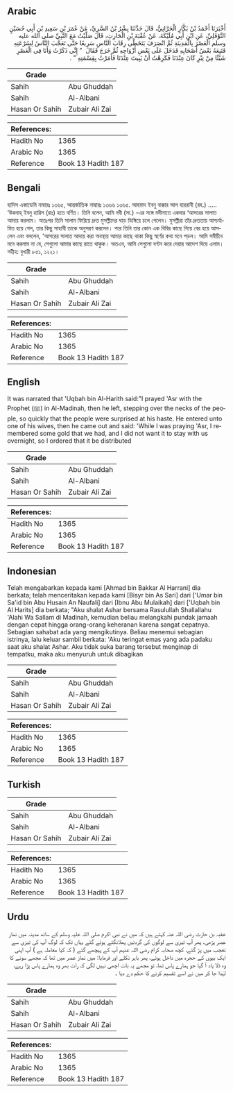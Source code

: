 ## Arabic


<div dir="rtl" lang="ar" style={{fontSize:'larger',backgroundColor:'#f8f9fa',padding:20}}>
أَخْبَرَنَا أَحْمَدُ بْنُ بَكَّارٍ الْحَرَّانِيُّ، قَالَ حَدَّثَنَا بِشْرُ بْنُ السَّرِيِّ، عَنْ عُمَرَ بْنِ سَعِيدِ بْنِ أَبِي حُسَيْنٍ النَّوْفَلِيِّ، عَنِ ابْنِ أَبِي مُلَيْكَةَ، عَنْ عُقْبَةَ بْنِ الْحَارِثِ، قَالَ صَلَّيْتُ مَعَ النَّبِيِّ صلى الله عليه وسلم الْعَصْرَ بِالْمَدِينَةِ ثُمَّ انْصَرَفَ يَتَخَطَّى رِقَابَ النَّاسِ سَرِيعًا حَتَّى تَعَجَّبَ النَّاسُ لِسُرْعَتِهِ فَتَبِعَهُ بَعْضُ أَصْحَابِهِ فَدَخَلَ عَلَى بَعْضِ أَزْوَاجِهِ ثُمَّ خَرَجَ فَقَالَ ‏ "‏ إِنِّي ذَكَرْتُ وَأَنَا فِي الْعَصْرِ شَيْئًا مِنْ تِبْرٍ كَانَ عِنْدَنَا فَكَرِهْتُ أَنْ يَبِيتَ عِنْدَنَا فَأَمَرْتُ بِقِسْمَتِهِ ‏"‏ ‏.‏
</div>
<div style={{backgroundColor:'#f8f9fa',padding:20, marginBottom: 10}}><table> <thead> <tr> <th>Grade</th> <th></th> </tr> </thead> <tbody> <tr><td>Sahih</td><td>Abu Ghuddah</td></tr><tr><td>Sahih</td><td>Al-Albani</td></tr><tr><td>Hasan Or Sahih</td><td>Zubair Ali Zai</td></tr></tbody></table><table> <thead> <tr> <th>References:</th> <th></th> </tr> </thead> <tbody><tr><td>Hadith No</td><td>1365</td></tr><tr><td>Arabic No</td><td>1365</td></tr><tr><td>Reference</td><td>Book 13 Hadith 187</td></tr></tbody></table></div>

## Bengali


<div dir="ltr" lang="bn" style={{fontSize:'larger',backgroundColor:'#f8f9fa',padding:20}}>
হাদিস একাডেমি নাম্বারঃ ১৩৬৫, আন্তর্জাতিক নাম্বারঃ ১৩৬৬ ১৩৬৫. আহমাদ ইবনু বাক্কার আল হাররানী (রহ.) ..... ‘উকবাহ্ ইবনু হারিস (রাঃ) হতে বর্ণিত। তিনি বলেন, আমি নবী (সা.) -এর সঙ্গে মদীনাতে একবার ‘আসরের সালাত আদায় করলাম। অতঃপর তিনি সালাম ফিরিয়ে দ্রুত মুসল্লীদের ঘাড় ডিঙ্গিয়ে চলে গেলেন। মুসল্লীরা তাঁর দ্রুততায় আশ্চর্যান্বিত হয়ে গেল, তার কিছু সাহাবী তাকে অনুসরণ করলেন। পরে তিনি তার কোন এক বিবির কাছে গিয়ে বের হয়ে আসলেন এবং বললেন, 'আসরের সালাত আদায় করা অবস্থায় আমার কাছে থাকা কিছু স্বর্ণের কথা মনে পড়ল। আমি সমীচীন মনে করলাম না যে, সেগুলো আমার কাছে রাতে থাকুক। অতএব, আমি সেগুলো বণ্টন করে দেয়ার আদেশ দিয়ে এলাম। সহীহ: বুখারী ৮৫১, ১২২১।
</div>
<div style={{backgroundColor:'#f8f9fa',padding:20, marginBottom: 10}}><table> <thead> <tr> <th>Grade</th> <th></th> </tr> </thead> <tbody> <tr><td>Sahih</td><td>Abu Ghuddah</td></tr><tr><td>Sahih</td><td>Al-Albani</td></tr><tr><td>Hasan Or Sahih</td><td>Zubair Ali Zai</td></tr></tbody></table><table> <thead> <tr> <th>References:</th> <th></th> </tr> </thead> <tbody><tr><td>Hadith No</td><td>1365</td></tr><tr><td>Arabic No</td><td>1365</td></tr><tr><td>Reference</td><td>Book 13 Hadith 187</td></tr></tbody></table></div>

## English


<div dir="ltr" lang="en" style={{fontSize:'larger',backgroundColor:'#f8f9fa',padding:20}}>
It was narrated that 'Uqbah bin Al-Harith said:"I prayed 'Asr with the Prophet (ﷺ) in Al-Madinah, then he left, stepping over the necks of the people, so quickly that the people were surprised at his haste. He entered unto one of his wives, then he came out and said: 'While I was praying 'Asr, I remembered some gold that we had, and I did not want it to stay with us overnight, so I ordered that it be distributed
</div>
<div style={{backgroundColor:'#f8f9fa',padding:20, marginBottom: 10}}><table> <thead> <tr> <th>Grade</th> <th></th> </tr> </thead> <tbody> <tr><td>Sahih</td><td>Abu Ghuddah</td></tr><tr><td>Sahih</td><td>Al-Albani</td></tr><tr><td>Hasan Or Sahih</td><td>Zubair Ali Zai</td></tr></tbody></table><table> <thead> <tr> <th>References:</th> <th></th> </tr> </thead> <tbody><tr><td>Hadith No</td><td>1365</td></tr><tr><td>Arabic No</td><td>1365</td></tr><tr><td>Reference</td><td>Book 13 Hadith 187</td></tr></tbody></table></div>

## Indonesian


<div dir="ltr" lang="id" style={{fontSize:'larger',backgroundColor:'#f8f9fa',padding:20}}>
Telah mengabarkan kepada kami [Ahmad bin Bakkar Al Harrani] dia berkata; telah menceritakan kepada kami [Bisyr bin As Sari] dari ['Umar bin Sa'id bin Abu Husain An Naufali] dari [Ibnu Abu Mulaikah] dari ['Uqbah bin Al Harits] dia berkata; "Aku shalat Ashar bersama Rasulullah Shallallahu 'Alahi Wa Sallam di Madinah, kemudian beliau melangkahi pundak jamaah dengan cepat hingga orang-orang keheranan karena sangat cepatnya. Sebagian sahabat ada yang mengikutinya. Beliau menemui sebagian istrinya, lalu keluar sambil berkata: 'Aku teringat emas yang ada padaku saat aku shalat Ashar. Aku tidak suka barang tersebut menginap di tempatku, maka aku menyuruh untuk dibagikan
</div>
<div style={{backgroundColor:'#f8f9fa',padding:20, marginBottom: 10}}><table> <thead> <tr> <th>Grade</th> <th></th> </tr> </thead> <tbody> <tr><td>Sahih</td><td>Abu Ghuddah</td></tr><tr><td>Sahih</td><td>Al-Albani</td></tr><tr><td>Hasan Or Sahih</td><td>Zubair Ali Zai</td></tr></tbody></table><table> <thead> <tr> <th>References:</th> <th></th> </tr> </thead> <tbody><tr><td>Hadith No</td><td>1365</td></tr><tr><td>Arabic No</td><td>1365</td></tr><tr><td>Reference</td><td>Book 13 Hadith 187</td></tr></tbody></table></div>

## Turkish


<div dir="ltr" lang="tr" style={{fontSize:'larger',backgroundColor:'#f8f9fa',padding:20}}>

</div>
<div style={{backgroundColor:'#f8f9fa',padding:20, marginBottom: 10}}><table> <thead> <tr> <th>Grade</th> <th></th> </tr> </thead> <tbody> <tr><td>Sahih</td><td>Abu Ghuddah</td></tr><tr><td>Sahih</td><td>Al-Albani</td></tr><tr><td>Hasan Or Sahih</td><td>Zubair Ali Zai</td></tr></tbody></table><table> <thead> <tr> <th>References:</th> <th></th> </tr> </thead> <tbody><tr><td>Hadith No</td><td>1365</td></tr><tr><td>Arabic No</td><td>1365</td></tr><tr><td>Reference</td><td>Book 13 Hadith 187</td></tr></tbody></table></div>

## Urdu


<div dir="rtl" lang="ur" style={{fontSize:'larger',backgroundColor:'#f8f9fa',padding:20}}>
عقبہ بن حارث رضی اللہ عنہ کہتے ہیں کہ میں نے نبی اکرم صلی اللہ علیہ وسلم کے ساتھ مدینہ میں نماز عصر پڑھی، پھر آپ تیزی سے لوگوں کی گردنیں پھلانگتے ہوئے گئے یہاں تک کہ لوگ آپ کی تیزی سے تعجب میں پڑ گئے، کچھ صحابہ کرام رضی اللہ عنہم آپ کے پیچھے گئے ( کہ کیا معاملہ ہے ) آپ اپنی ایک بیوی کے حجرہ میں داخل ہوئے، پھر باہر نکلے اور فرمایا: میں نماز عصر میں تھا کہ مجھے سونے کا وہ ڈلا یاد آ گیا جو ہمارے پاس تھا، تو مجھے یہ بات اچھی نہیں لگی کہ رات بھر وہ ہمارے پاس پڑا رہے، لہٰذا جا کر میں نے اسے تقسیم کرنے کا حکم دے دیا ۔
</div>
<div style={{backgroundColor:'#f8f9fa',padding:20, marginBottom: 10}}><table> <thead> <tr> <th>Grade</th> <th></th> </tr> </thead> <tbody> <tr><td>Sahih</td><td>Abu Ghuddah</td></tr><tr><td>Sahih</td><td>Al-Albani</td></tr><tr><td>Hasan Or Sahih</td><td>Zubair Ali Zai</td></tr></tbody></table><table> <thead> <tr> <th>References:</th> <th></th> </tr> </thead> <tbody><tr><td>Hadith No</td><td>1365</td></tr><tr><td>Arabic No</td><td>1365</td></tr><tr><td>Reference</td><td>Book 13 Hadith 187</td></tr></tbody></table></div>